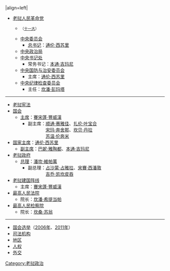 {{Politbox
|country = 老挝人民民主共和国
|title = 老挝
|image = Emblem of Laos.svg
|size = 100px
|}}
|align=left|
*[[老挝人民革命党]]
**{{tsl|en|National Congress of the Lao People's Revolutionary Party|老挝人民革命党全国代表大会|全国代表大会}}<small>（[[老挝人民革命党第十一次全国代表大会|十一大]]）</small>
**[[老挝人民革命党中央委员会|中央委员会]]{{Small|（[[老挝人民革命党第十一届中央委员会|第十一届]]）}}
***[[老挝人民革命党中央委员会总书记|总书记]]：[[通伦·西苏里]]
**[[老挝人民革命党中央政治局|中央政治局]]
**[[老挝人民革命党中央书记处|中央书记处]]
***常务书记：[[本通·吉玛尼]]
**[[老挝人民革命党中央国防与治安委员会|中央国防与治安委员会]]
***主席：[[通伦·西苏里]]
**[[老挝人民革命党中央纪律检查委员会|中央纪律检查委员会]]
***主任：[[坎潘·彭玛塔]]
----
*[[老挝宪法]]
*[[老挝国会|国会]]
**[[老挝国会主席|主席]]：[[賽宋蓬·豐威漢]]
***副主席：[[顺通·赛雅佳]]、[[扎伦·叶宝合]]<br>　　　　[[宋玛·奔舍那]]、[[坎贝·丹拉]]<br>　　　　[[苏温·伦奔米]]
*[[老挝国家主席|国家主席]]：[[通伦·西苏里]]
**[[老挝人民民主共和国副主席|副主席]]：[[巴妮·雅陶都]]、[[本通·吉玛尼]]
*[[老挝政府]]
**[[老挝政府总理|总理]]：[[潘坎·維帕萬]]
***副总理：[[占沙蒙·占雅拉]]、[[宋賽·西潘敦]]<br />　　　　[[吉乔·凯坎皮吞]]
*[[老挝建国阵线]]
**主席：[[賽宋蓬·豐威漢]]
*[[老挝最高人民法院|最高人民法院]]
**院长：[[坎潘·希提当帕]]
*[[老挝最高人民检察院|最高人民检察院]]
**院长：[[坎桑·苏翁]]
----
*[[老挝选举|国会选举]]（[[2006年老挝国民议会选举|2006年]]、[[2011年老挝国民议会选举|2011年]]）
*[[老挝司法机构|司法机构]]
*[[老挝行政区划|地区]]
*[[老挝人权|人权]]
*[[老挝外交|外交]]
{{politicsboxend|country=老挝政治|atlas=Lao}}
<noinclude>
{{clear}}
[[Category:老挝政治]]
</noinclude>